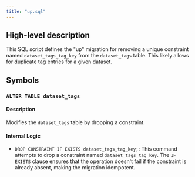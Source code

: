 ```yaml
---
title: "up.sql"
---
```


## High-level description
This SQL script defines the "up" migration for removing a unique constraint named `dataset_tags_tag_key` from the `dataset_tags` table. This likely allows for duplicate tag entries for a given dataset.

## Symbols

### `ALTER TABLE dataset_tags`
#### Description
Modifies the `dataset_tags` table by dropping a constraint.

#### Internal Logic
- `DROP CONSTRAINT IF EXISTS dataset_tags_tag_key;`: This command attempts to drop a constraint named `dataset_tags_tag_key`. The `IF EXISTS` clause ensures that the operation doesn't fail if the constraint is already absent, making the migration idempotent. 
